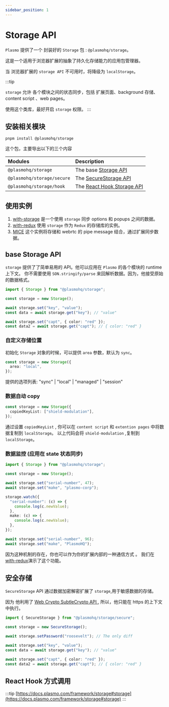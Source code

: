 ```yaml
---
sidebar_position: 1
---
```


# Storage API

`Plasmo` 提供了一个 封装好的 `Storage` 包 : `@plasmohq/storage`。

这是一个适用于浏览器扩展的抽象了持久化存储能力的应用包管理器。

当 浏览器扩展的 `storage API` 不可用时，将降级为 `localStorage`。

:::tip

`storage` 允许 各个模块之间的状态同步，包括 扩展页面、background 存储、content script 、web pages。

使用这个类库，最好开启 `storage` 权限。
:::

## 安装相关模块

```shell
pnpm install @plasmohq/storage
```

这个包，主要导出以下的三个内容

| Modules                    | Description                                   |
| :------------------------- | :-------------------------------------------- |
| `@plasmohq/storage`        | The base [Storage API](#storage)              |
| `@plasmohq/storage/secure` | The [SecureStorage API](#secure-storage)      |
| `@plasmohq/storage/hook`   | The [React Hook Storage API](#react-hook-api) |

## 使用实例

1. [with-storage](https://github.com/PlasmoHQ/examples/tree/main/with-storage) 是一个使用 `storage` 同步 options 和 popups 之间的数据。
2. [with-redux](https://github.com/PlasmoHQ/examples/tree/main/with-redux) 使用 `storage` 作为 `Redux` 的存储库的实例。
3. [MICE](https://github.com/PlasmoHQ/mice) 这个实例将存储和 webrtc 的 pipe message 结合，通过扩展同步数据。

## base Storage API

`storage` 提供了了简单易用的 API。他可以应用在 `Plasmo` 的各个模块的 runtime 上下文。
你不需要使用 `SON.stringify/parse` 来回解析数据。因为，他接受原始的数据格式。

```typescript
import { Storage } from "@plasmohq/storage";

const storage = new Storage();

await storage.set("key", "value");
const data = await storage.get("key"); // "value"

await storage.set("capt", { color: "red" });
const data2 = await storage.get("capt"); // { color: "red" }
```

### 自定义存储位置

初始化 `Storage` 对象的时候，可以提供 `area` 参数，默认为 `sync`。

```typescript
const storage = new Storage({
  area: "local",
});
```

提供的选项列表: "sync" | "local" | "managed" | "session"

### 数据自动 copy

```typescript
const storage = new Storage({
  copiedKeyList: ["shield-modulation"],
});
```

通过设置 `copiedKeyList` , 你可以在 `content script` 和 `extention pages` 中将数据复制到 `localStorage`。
以上代码会将 `shield-modulation` ,复制到 `localStorage`。

### 数据监控 (应用在 state 状态同步)

```typescript title=background.ts
import { Storage } from "@plasmohq/storage";

const storage = new Storage();

await storage.set("serial-number", 47);
await storage.set("make", "plasmo-corp");

storage.watch({
  "serial-number": (c) => {
    console.log(c.newValue);
  },
  make: (c) => {
    console.log(c.newValue);
  },
});

await storage.set("serial-number", 96);
await storage.set("make", "PlasmoHQ");
```

因为这种机制的存在，你也可以作为你的扩展内部的一种通信方式 。
我们在 [with-redux](https://github.com/PlasmoHQ/examples/tree/main/with-redux)演示了这个功能。

## 安全存储

`SecureStorage` API 通过数据加密解密扩展了 `storage`,用于敏感数据的存储。

因为 他利用了 [Web Crypto SubtleCrypto API ](https://developer.mozilla.org/en-US/docs/Web/API/SubtleCrypto) , 所以，他只能在 https 的上下文中执行。

```typescript
import { SecureStorage } from "@plasmohq/storage/secure";

const storage = new SecureStorage();

await storage.setPassword("roosevelt"); // The only diff

await storage.set("key", "value");
const data = await storage.get("key"); // "value"

await storage.set("capt", { color: "red" });
const data2 = await storage.get("capt"); // { color: "red" }
```

## React Hook 方式调用

:::tip
[https://docs.plasmo.com/framework/storage#storage](https://docs.plasmo.com/framework/storage#storage)
:::
